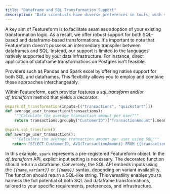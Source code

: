 ```yaml
---
title: "Dataframe and SQL Transformation Support"
description: "Data scientists have diverse preferences in tools, with some favoring SQL while others lean towards Dataframes. Featureform transformations also exhibit varying compatibility with each API, often influenced by underlying data infrastructure like Postgres, which may support only one of the two."
---
```


A key aim of Featureform is to facilitate seamless adoption of your existing transformation logic. As a result, we offer robust support for both SQL-based and dataframe-based transformations. It's important to note that Featureform doesn't possess an intermediary transpiler between dataframes and SQL. Instead, our support is limited to the languages natively supported by your data infrastructure. For instance, direct application of dataframe transformations on Postgres isn't feasible.

Providers such as Pandas and Spark excel by offering native support for both SQL and dataframes. This flexibility allows you to employ and combine these approaches interchangeably.

Within Featureform, each provider features a *sql_transform* and/or *df_transform* method that yields a decorator:

```python
@spark.df_transformation(inputs=[("transactions", "quickstart")])
def average_user_transaction(transactions):
    """Calculate the average transaction amount per user"""
    return transactions.groupby("CustomerID")["TransactionAmount"].mean()

@spark.sql_transform()
def average_user_transaction():
   """Calculate the average transaction amount per user using SQL"""
   return "SELECT CustomerID, AVG(TransactionAmount) FROM {{transactions.quickstart}} GROUP BY CustomerID"
```

In this example, `spark` represents a pre-registered Featureform object. In the *df_transform* API, explicit input setting is necessary. The decorated function should return a dataframe. Conversely, the SQL API embeds inputs using the *`{{name.variant}}`* or *`{{name}}`* syntax, depending on variant availability. The function should return a SQL-like string. This versatility enables you to harness the full potential of both SQL and dataframe transformations, tailored to your specific requirements, preferences, and infrastructure.
